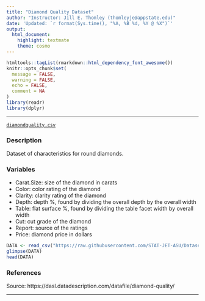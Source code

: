 ```yaml
---
title: "Diamond Quality Dataset"
author: "Instructor: Jill E. Thomley (thomleyje@appstate.edu)"
date: 'Updated: `r format(Sys.time(), "%A, %B %d, %Y @ %X")`'
output: 
  html_document: 
    highlight: textmate
    theme: cosmo
---
```


```r
htmltools::tagList(rmarkdown::html_dependency_font_awesome())
knitr::opts_chunk$set(
  message = FALSE,
  warning = FALSE,
  echo = FALSE,
  comment = NA
)
library(readr)
library(dplyr)
```
<hr>

<i class="fas fa-database"></i> [`diamondquality.csv`](https://raw.githubusercontent.com/STAT-JET-ASU/Datasets/master/Instructor/diamondquality.csv)

### Description

Dataset of characteristics for round diamonds.

### Variables

* Carat.Size: size of the diamond in carats
* Color: color rating of the diamond
* Clarity: clarity rating of the diamond
* Depth: depth %, found by dividing the overall depth by the overall width
* Table: flat surface %, found by dividing the table facet width by overall width
* Cut: cut grade of the diamond
* Report: source of the ratings
* Price: diamond price in dollars

```r
DATA <- read_csv("https://raw.githubusercontent.com/STAT-JET-ASU/Datasets/master/Instructor/diamondquality.csv")
glimpse(DATA)
head(DATA)
```

### References

Source: https://dasl.datadescription.com/datafile/diamond-quality/

<hr>
